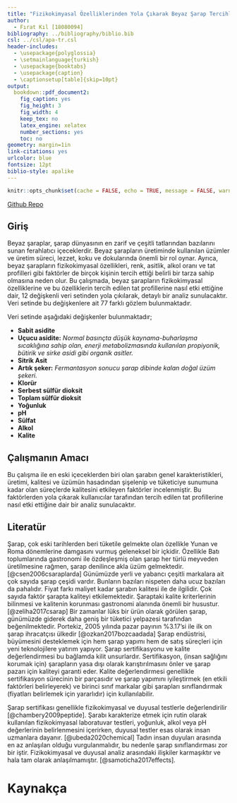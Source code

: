 ```yaml
---
title: "Fizikokimyasal Özelliklerinden Yola Çıkarak Beyaz Şarap Tercihlerinin Tahmini"
author: 
  - Fırat Kıl [18080094]
bibliography: ../bibliography/biblio.bib
csl: ../csl/apa-tr.csl
header-includes:
  - \usepackage{polyglossia}
  - \setmainlanguage{turkish}
  - \usepackage{booktabs}
  - \usepackage{caption} 
  - \captionsetup[table]{skip=10pt}
output:
  bookdown::pdf_document2:
    fig_caption: yes
    fig_height: 3
    fig_width: 4
    keep_tex: no
    latex_engine: xelatex
    number_sections: yes
    toc: no
geometry: margin=1in
link-citations: yes
urlcolor: blue
fontsize: 12pt
biblio-style: apalike
---
```

```r
knitr::opts_chunk$set(cache = FALSE, echo = TRUE, message = FALSE, warning = FALSE)
```

<!-- ======================================================================= -->
<!-- ============================== NOTLAR ================================= -->
<!-- ======================================================================= -->
[Github Repo](https://github.com/firatkill/arasinav)


## Giriş

   Beyaz şaraplar, şarap dünyasının en zarif ve çeşitli tatlarından bazılarını sunan ferahlatıcı içeceklerdir. Beyaz şarapların üretiminde kullanılan üzümler ve üretim süreci, lezzet, koku ve dokularında önemli bir rol oynar. Ayrıca, beyaz şarapların fizikokimyasal özellikleri, renk, asitlik, alkol oranı ve tat profilleri gibi faktörler de birçok kişinin tercih ettiği belirli bir tarza sahip olmasına neden olur. Bu çalışmada, beyaz şarapların fizikokimyasal özelliklerine ve bu özelliklerin tercih edilen tat profillerine nasıl etki ettiğine dair, 12 değişkenli veri setinden yola çıkılarak, detaylı bir analiz sunulacaktır. Veri setinde bu değişkenlere ait 77 farklı gözlem bulunmaktadır.

Veri setinde aşağıdaki değişkenler bulunmaktadır;

 * **Sabit asidite**
 * **Uçucu asidite:** _Normal basınçta düşük kaynama-buharlaşma sıcaklığına sahip olan, enerji metabolizmasında kullanılan propiyonik, bütirik ve sirke asidi gibi organik asitler._
 * **Sitrik Asit**
 * **Artık şeker:** _Fermantasyon sonucu şarap dibinde kalan doğal üzüm şekeri._
 * **Klorür**
 * **Serbest sülfür dioksit**
 * **Toplam sülfür dioksit**
 * **Yoğunluk**
 * **pH**
 * **Sülfat**
 * **Alkol**
 * **Kalite**
 

## Çalışmanın Amacı

  Bu çalışma ile en eski içeceklerden biri olan şarabın genel karakteristikleri, üretimi, kalitesi ve üzümün hasadından şişelenip ve tüketiciye sunumuna kadar olan süreçlerde kalitesini etkileyen faktörler incelenmiştir. Bu faktörlerden yola çıkarak kullanıcılar tarafından tercih edilen tat profillerine nasıl etki ettiğine dair bir analiz sunulacaktır. 

## Literatür

  Şarap, çok eski tarihlerden beri tüketile gelmekte olan özellikle Yunan ve Roma dönemlerine damgasını vurmuş geleneksel bir içkidir. Özellikle Batı toplumlarında gastronomi ile özdeşleşmiş olan şarap her türlü meyveden üretilmesine rağmen, şarap denilince akla üzüm gelmektedir.[@csen2006csaraplarda] Günümüzde yerli ve yabancı çeşitli markalara ait çok sayıda şarap çeşidi vardır. Bunların bazıları nispeten daha ucuz bazıları da pahalıdır. Fiyat farkı maliyet kadar şarabın kalitesi ile de ilgilidir. Çok sayıda faktör
şarapta kaliteyi etkilemektedir. Şaraptaki kalite kriterlerinin bilinmesi ve kalitenin korunması gastronomi alanında önemli bir husustur. [@zeliha2017csarap]
Bir zamanlar lüks bir ürün olarak görülen şarap, günümüzde giderek daha geniş bir tüketici yelpazesi tarafından beğenilmektedir. Portekiz, 2005 yılında pazar payının %3.17'si ile ilk on şarap ihracatçısı ülkedir [@ozkan2017bozcaadada] Şarap endüstrisi, büyümesini desteklemek için hem şarap yapımı hem de satış süreçleri için yeni teknolojilere yatırım yapıyor. Şarap sertifikasyonu ve kalite değerlendirmesi bu bağlamda kilit unsurlardır. Sertifikasyon, (insan sağlığını korumak için) şarapların yasa dışı olarak karıştırılmasını önler ve şarap pazarı için kaliteyi garanti eder. Kalite değerlendirmesi genellikle sertifikasyon sürecinin bir parçasıdır ve şarap yapımını iyileştirmek (en etkili faktörleri belirleyerek) ve birinci sınıf markalar gibi şarapları sınıflandırmak (fiyatları belirlemek için yararlıdır) için kullanılabilir.

Şarap sertifikası genellikle fizikokimyasal ve duyusal testlerle değerlendirilir [@chambery2009peptide]. Şarabı karakterize etmek için rutin olarak kullanılan fizikokimyasal laboratuvar testleri, yoğunluk, alkol veya pH değerlerinin belirlenmesini içerirken, duyusal testler esas olarak insan uzmanlara dayanır. [@ubeda2020chemical] Tadın insan duyuları arasında en az anlaşılan olduğu vurgulanmalıdır, bu nedenle şarap sınıflandırması zor bir iştir. Fizikokimyasal ve duyusal analiz arasındaki ilişkiler karmaşıktır ve hala tam olarak anlaşılmamıştır. [@samoticha2017effects].

\newpage
# Kaynakça {#references}
<div id="refs"></div>

